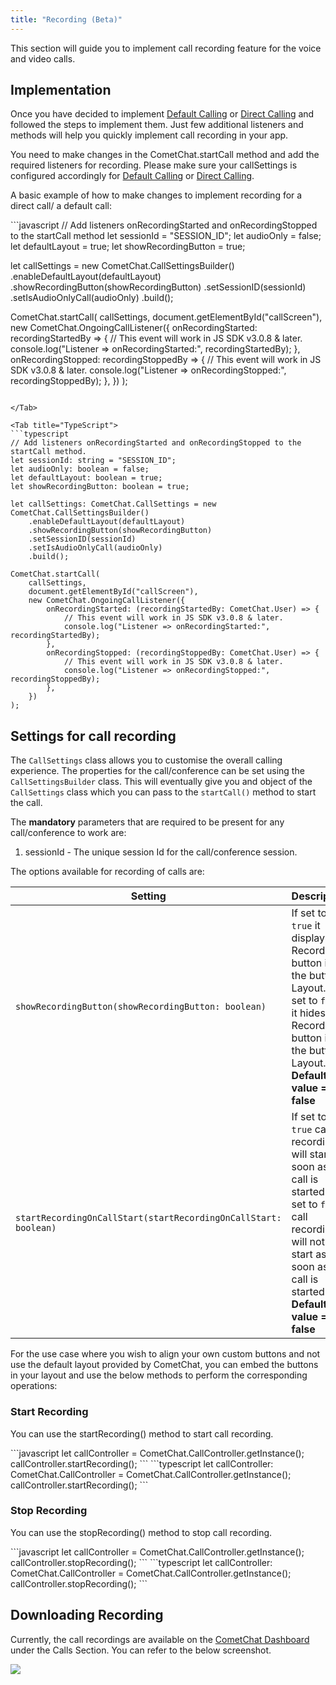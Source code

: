 ```yaml
---
title: "Recording (Beta)"
---
```




This section will guide you to implement call recording feature for the voice and video calls.

## Implementation

Once you have decided to implement [Default Calling](/docs/sdk/react-native/3.0/calling-default-calling) or [Direct Calling](/docs/sdk/react-native/3.0/calling-direct-calling) and followed the steps to implement them. Just few additional listeners and methods will help you quickly implement call recording in your app.

You need to make changes in the CometChat.startCall method and add the required listeners for recording. Please make sure your callSettings is configured accordingly for [Default Calling](/docs/sdk/react-native/3.0/calling-default-calling) or [Direct Calling](/docs/sdk/react-native/3.0/calling-direct-calling).

A basic example of how to make changes to implement recording for a direct call/ a default call:

<Tabs>
<Tab title="JavaScript">
```javascript
// Add listeners onRecordingStarted and onRecordingStopped to the startCall method
let sessionId = "SESSION_ID";
let audioOnly = false;
let defaultLayout = true;
let showRecordingButton = true;

let callSettings = new CometChat.CallSettingsBuilder()
    .enableDefaultLayout(defaultLayout)
    .showRecordingButton(showRecordingButton)
    .setSessionID(sessionId)
    .setIsAudioOnlyCall(audioOnly)
    .build();

CometChat.startCall(
    callSettings,
    document.getElementById("callScreen"),
    new CometChat.OngoingCallListener({
        onRecordingStarted: recordingStartedBy => {
            // This event will work in JS SDK v3.0.8 & later.
            console.log("Listener => onRecordingStarted:", recordingStartedBy);
        },
        onRecordingStopped: recordingStoppedBy => {
            // This event will work in JS SDK v3.0.8 & later.
            console.log("Listener => onRecordingStopped:", recordingStoppedBy);
        },
    })
);
```

</Tab>

<Tab title="TypeScript">
```typescript
// Add listeners onRecordingStarted and onRecordingStopped to the startCall method.
let sessionId: string = "SESSION_ID";
let audioOnly: boolean = false;
let defaultLayout: boolean = true;
let showRecordingButton: boolean = true;

let callSettings: CometChat.CallSettings = new CometChat.CallSettingsBuilder()
    .enableDefaultLayout(defaultLayout)
    .showRecordingButton(showRecordingButton)
    .setSessionID(sessionId)
    .setIsAudioOnlyCall(audioOnly)
    .build();

CometChat.startCall(
    callSettings,
    document.getElementById("callScreen"),
    new CometChat.OngoingCallListener({
        onRecordingStarted: (recordingStartedBy: CometChat.User) => {
            // This event will work in JS SDK v3.0.8 & later.
            console.log("Listener => onRecordingStarted:", recordingStartedBy);
        },
        onRecordingStopped: (recordingStoppedBy: CometChat.User) => {
            // This event will work in JS SDK v3.0.8 & later.
            console.log("Listener => onRecordingStopped:", recordingStoppedBy);
        },
    })
);
```

</Tab>

</Tabs>

## Settings for call recording

The `CallSettings` class allows you to customise the overall calling experience. The properties for the call/conference can be set using the `CallSettingsBuilder` class. This will eventually give you and object of the `CallSettings` class which you can pass to the `startCall()` method to start the call.

The **mandatory** parameters that are required to be present for any call/conference to work are:

1. sessionId - The unique session Id for the call/conference session.

The options available for recording of calls are:

| Setting                                                         | Description                                                                                                                                                                          |
| --------------------------------------------------------------- | ------------------------------------------------------------------------------------------------------------------------------------------------------------------------------------ |
| `showRecordingButton(showRecordingButton: boolean)`             | If set to `true` it displays the Recording button in the button Layout. if set to `false` it hides the Recording button in the button Layout. **Default value = false**              |
| `startRecordingOnCallStart(startRecordingOnCallStart: boolean)` | If set to `true` call recording will start as soon as the call is started. if set to `false` call recording will not start as soon as the call is started. **Default value = false** |

For the use case where you wish to align your own custom buttons and not use the default layout provided by CometChat, you can embed the buttons in your layout and use the below methods to perform the corresponding operations:

### Start Recording

You can use the startRecording() method to start call recording.

<Tabs>
<Tab title="JavaScript">
```javascript
let callController = CometChat.CallController.getInstance();
callController.startRecording();
```

</Tab>

<Tab title="TypeScript">
```typescript
let callController: CometChat.CallController = CometChat.CallController.getInstance();
callController.startRecording();
```

</Tab>

</Tabs>

### Stop Recording

You can use the stopRecording() method to stop call recording.

<Tabs>
<Tab title="JavaScript">
```javascript
let callController = CometChat.CallController.getInstance();
callController.stopRecording();
```

</Tab>

<Tab title="TypeScript">
```typescript
let callController: CometChat.CallController = CometChat.CallController.getInstance();
callController.stopRecording();
```

</Tab>

</Tabs>

## Downloading Recording

Currently, the call recordings are available on the [CometChat Dashboard](https://app.cometchat.com) under the Calls Section. You can refer to the below screenshot.

<Frame>
  <img src="/images/cbd9f03f-7074vppi29h4jsxht5yv37bqx44d29hd6mdtxoxbxtfeucz7rs3kebgmn5xg7nh7-3873961b1475ec06f951cae9d679b0f3.png" />
</Frame>
